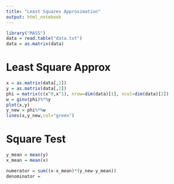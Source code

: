 ```yaml
---
title: "Least Squares Approximation"
output: html_notebook
---
```




```r
library("MASS")
data = read.table("data.txt")
data = as.matrix(data)
```

# Least Square Approx
```r
x = as.matrix(data[,1])
y = as.matrix(data[,2])
phi = matrix(c(x^0,x^1), nrow=dim(data)[1], ncol=dim(data)[2])
w = ginv(phi)%*%y
plot(x,y)
y_new = phi%*%w
lines(x,y_new,col="green")
```

# Square Test
```r
y_mean = mean(y)
x_mean = mean(x)

numerator = sum((x-x_mean)*(y_new-y_mean))
denominator = 
```